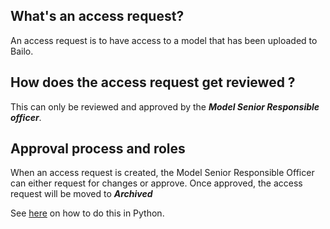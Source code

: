 
## **What's an access request?**

An access request is to have access to a model that has been uploaded to Bailo.

## **How does the access request get reviewed ?**

This can only be reviewed and approved by the **_Model Senior Responsible officer_**.

## **Approval process and roles**

When an access request is created, the Model Senior Responsible Officer can either request for changes or approve. Once
approved, the access request will be moved to **_Archived_**

See [here](https://gchq.github.io/Bailo/docs/python/notebook/access_requests_demo) on how to do this in Python.

